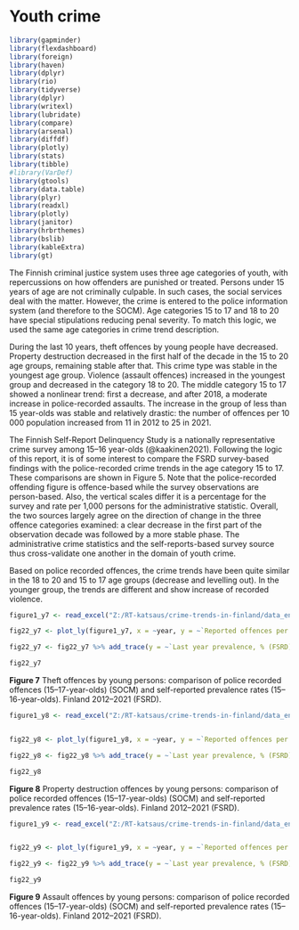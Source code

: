 # Youth crime

```{r, include=FALSE}
library(gapminder)
library(flexdashboard)
library(foreign)
library(haven)
library(dplyr)
library(rio)
library(tidyverse)
library(dplyr)
library(writexl)
library(lubridate)
library(compare)
library(arsenal)
library(diffdf)
library(plotly)
library(stats)
library(tibble)
#library(VarDef)
library(gtools)
library(data.table)
library(plyr)
library(readxl)
library(plotly)
library(janitor)
library(hrbrthemes)
library(bslib)
library(kableExtra)
library(gt)

```

The Finnish criminal justice system uses three age categories of youth, with repercussions on how offenders are punished or treated. Persons under 15 years of age are not criminally culpable. In such cases, the social services deal with the matter. However, the crime is entered to the police information system (and therefore to the SOCM). Age categories 15 to 17 and 18 to 20 have special stipulations reducing penal severity. To match this logic, we used the same age categories in crime trend description.

During the last 10 years, theft offences by young people have decreased. Property destruction decreased in the first half of the decade in the 15 to 20 age groups, remaining stable after that. This crime type was stable in the youngest age group. Violence (assault offences) increased in the youngest group and decreased in the category 18 to 20. The middle category 15 to 17 showed a nonlinear trend: first a decrease, and after 2018, a moderate increase in police-recorded assaults. The increase in the group of less than 15 year-olds was stable and relatively drastic: the number of offences per 10 000 population increased from 11 in 2012 to 25 in 2021.

The Finnish Self-Report Delinquency Study is a nationally representative crime survey among 15--16 year-olds (@kaakinen2021). Following the logic of this report, it is of some interest to compare the FSRD survey-based findings with the police-recorded crime trends in the age category 15 to 17. These comparisons are shown in Figure 5. Note that the police-recorded offending figure is offence-based while the survey observations are person-based. Also, the vertical scales differ it is a percentage for the survey and rate per 1,000 persons for the administrative statistic. Overall, the two sources largely agree on the direction of change in the three offence categories examined: a clear decrease in the first part of the observation decade was followed by a more stable phase. The administrative crime statistics and the self-reports-based survey source thus cross-validate one another in the domain of youth crime.

Based on police recorded offences, the crime trends have been quite similar in the 18 to 20 and 15 to 17 age groups (decrease and levelling out). In the younger group, the trends are different and show increase of recorded violence.

```{r, echo=FALSE, warning=FALSE}

figure1_y7 <- read_excel("Z:/RT-katsaus/crime-trends-in-finland/data_eng.xlsx",sheet="figure7")

fig22_y7 <- plot_ly(figure1_y7, x = ~year, y = ~`Reported offences per 1000 pop (SOCM)`, name = "Reported offences per 1000 pop (SOCM)", type = 'scatter', mode = 'lines') %>% layout(xaxis = list(title = " "), yaxis = list(title = " ")) %>%  layout(legend = list(orientation = "h", xanchor = "center", x = 0.5))    

fig22_y7 <- fig22_y7 %>% add_trace(y = ~`Last year prevalence, % (FSRD)`, name = "Last year prevalence, % (FSRD)", mode = 'markers') 

fig22_y7

```

**Figure 7** Theft offences by young persons: comparison of police recorded offences (15--17-year-olds) (SOCM) and self-reported prevalence rates (15--16-year-olds). Finland 2012--2021 (FSRD).\

```{r, echo=FALSE, warning=FALSE}

figure1_y8 <- read_excel("Z:/RT-katsaus/crime-trends-in-finland/data_eng.xlsx",sheet="figure7")


fig22_y8 <- plot_ly(figure1_y8, x = ~year, y = ~`Reported offences per 1000 pop (SOCM)`, name = "Reported offences per 1000 pop (SOCM)", type = 'scatter', mode = 'lines') %>% layout(xaxis = list(title = " "), yaxis = list(title = " ")) %>%  layout(legend = list(orientation = "h", xanchor = "center", x = 0.5))    

fig22_y8 <- fig22_y8 %>% add_trace(y = ~`Last year prevalence, % (FSRD)`, name = "Last year prevalence, % (FSRD)", mode = 'markers') 

fig22_y8

```

**Figure 8** Property destruction offences by young persons: comparison of police recorded offences (15--17-year-olds) (SOCM) and self-reported prevalence rates (15--16-year-olds). Finland 2012--2021 (FSRD).

```{r, echo=FALSE, warning=FALSE}

figure1_y9 <- read_excel("Z:/RT-katsaus/crime-trends-in-finland/data_eng.xlsx",sheet="figure9")


fig22_y9 <- plot_ly(figure1_y9, x = ~year, y = ~`Reported offences per 1000 pop (SOCM)`, name = "Reported offences per 1000 pop (SOCM)", type = 'scatter', mode = 'lines') %>% layout(xaxis = list(title = " "), yaxis = list(title = " ")) %>%  layout(legend = list(orientation = "h", xanchor = "center", x = 0.5))    

fig22_y9 <- fig22_y9 %>% add_trace(y = ~`Last year prevalence, % (FSRD)`, name = "Last year prevalence, % (FSRD)", mode = 'markers') 

fig22_y9

```

**Figure 9** Assault offences by young persons: comparison of police recorded offences (15--17-year-olds) (SOCM) and self-reported prevalence rates (15--16-year-olds). Finland 2012--2021 (FSRD).
